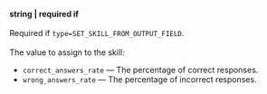 **string \| required if**<br/><br/>Required if `type=SET_SKILL_FROM_OUTPUT_FIELD`.<br/><br/>The value to assign to the skill:

- `correct_answers_rate` — The percentage of correct responses.
- `wrong_answers_rate` — The percentage of incorrect responses.